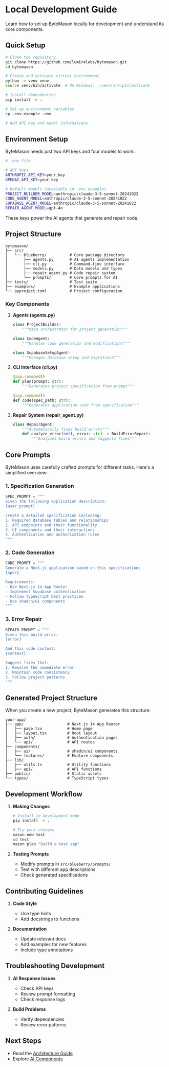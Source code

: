 # Local Development Guide

Learn how to set up ByteMason locally for development and understand its core components.

## Quick Setup

```bash
# Clone the repository
git clone https://github.com/lumiralabs/bytemason.git
cd bytemason

# Create and activate virtual environment
python -m venv venv
source venv/bin/activate  # On Windows: .\venv\Scripts\activate

# Install dependencies
pip install -e .

# Set up environment variables
cp .env.example .env

# Add API key and model informations
```

## Environment Setup

ByteMason needs just two API keys and four models to work:

```bash
# .env file

# API keys
ANTHROPIC_API_KEY=your_key
OPENAI_API_KEY=your_key

# Default models (available in .env.example) 
PROJECT_BUILDER_MODEL=anthropic/claude-3-5-sonnet-20241022
CODE_AGENT_MODEL=anthropic/claude-3-5-sonnet-20241022
SUPABASE_AGENT_MODEL=anthropic/claude-3-5-sonnet-20241022
REPAIR_AGENT_MODEL=gpt-4o
```

These keys power the AI agents that generate and repair code.

## Project Structure

```
bytemason/
├── src/
│   └── blueberry/          # Core package directory
│       ├── agents.py       # AI agents implementation
│       ├── cli.py          # Command-line interface
│       ├── models.py       # Data models and types
│       ├── repair_agent.py # Code repair system
│       └── prompts/        # Core prompts for AI
├── tests/                  # Test suite
├── examples/               # Example applications
└── pyproject.toml          # Project configuration
```

### Key Components

1. **Agents (agents.py)**

   ```python
   class ProjectBuilder:
       """Main orchestrator for project generation"""

   class CodeAgent:
       """Handles code generation and modifications"""

   class SupabaseSetupAgent:
       """Manages database setup and migrations"""
   ```

2. **CLI Interface (cli.py)**

   ```python
   @app.command()
   def plan(prompt: str):
       """Generates project specification from prompt"""

   @app.command()
   def code(spec_path: str):
       """Generates application code from specification"""
   ```

3. **Repair System (repair_agent.py)**
   ```python
   class RepairAgent:
       """Automatically fixes build errors"""
       def analyze_error(self, error: str) -> BuildErrorReport:
           """Analyzes build errors and suggests fixes"""
   ```

## Core Prompts

ByteMason uses carefully crafted prompts for different tasks. Here's a simplified overview:

### 1. Specification Generation

```python
SPEC_PROMPT = """
Given the following application description:
{user_prompt}

Create a detailed specification including:
1. Required database tables and relationships
2. API endpoints and their functionality
3. UI components and their interactions
4. Authentication and authorization rules
"""
```

### 2. Code Generation

```python
CODE_PROMPT = """
Generate a Next.js application based on this specification:
{spec}

Requirements:
- Use Next.js 14 App Router
- Implement Supabase authentication
- Follow TypeScript best practices
- Use shadcn/ui components
"""
```

### 3. Error Repair

```python
REPAIR_PROMPT = """
Given this build error:
{error}

And this code context:
{context}

Suggest fixes that:
1. Resolve the immediate error
2. Maintain code consistency
3. Follow project patterns
"""
```

## Generated Project Structure

When you create a new project, ByteMason generates this structure:

```
your-app/
├── app/                   # Next.js 14 App Router
│   ├── page.tsx           # Home page
│   ├── layout.tsx         # Root layout
│   ├── auth/              # Authentication pages
│   └── api/               # API routes
├── components/
│   ├── ui/                # shadcn/ui components
│   └── features/          # Feature components
├── lib/
│   ├── utils.ts           # Utility functions
│   ├── api/               # API functions
├── public/                # Static assets
└── types/                 # TypeScript types
```

## Development Workflow

1. **Making Changes**

   ```bash
   # Install in development mode
   pip install -e .

   # Try your changes
   mason new test
   cd test
   mason plan "Build a test app"
   ```

2. **Testing Prompts**
   - Modify prompts in `src/blueberry/prompts/`
   - Test with different app descriptions
   - Check generated specifications

## Contributing Guidelines

1. **Code Style**

   - Use type hints
   - Add docstrings to functions

2. **Documentation**
   - Update relevant docs
   - Add examples for new features
   - Include type annotations

## Troubleshooting Development

1. **AI Response Issues**

   - Check API keys
   - Review prompt formatting
   - Check response logs

2. **Build Problems**
   - Verify dependencies
   - Review error patterns

## Next Steps

- Read the [Architecture Guide](/documentationcore-concepts/architecture)
- Explore [AI Components](documentation/core-concepts/ai-components)
